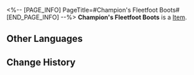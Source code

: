 <%-- [PAGE_INFO]
PageTitle=#Champion's Fleetfoot Boots#
[END_PAGE_INFO] --%>
{{Item Infobox
|id          = 51054
|image       = Item Champion's Fleetfoot Boots.png
|type        = 
|invCategory = Relics
|rarity      = 4
|effect      = 
|description = Intricately crafted from leather and mesh, the combination of a thick insole and thin outsole ensures the wearer can be agile on their feet.
|source1     = [[Cavern of Corrosion: Silvermane Guard Restricted Zone]]
}}
'''Champion's Fleetfoot Boots''' is a [[Item]].

==Other Languages==
{{Other Languages
|en   = Champion's Fleetfoot Boots
|zhs  = 拳王的弧步战靴
|zht  = 拳王的弧步戰靴
|ja   = チャンピオンの弧歩シューズ
|ko   = 격투왕의 휘어진 스텝 부츠
|es   = Botas flexibles de la campeona
|fr   = Bottes de championne
|ru   = Боксёрки чемпиона
|th   = Champion's Fleetfoot Boots
|vi   = Giày Bước Nhảy Của Quyền Vương
|de   = Leichtfüßige Stiefel des Champions
|id   = Champion's Fleetfoot Boots
|pt   = Botas Ligeiras da Campeã
}}

==Change History==
{{Change History|1.0}}
